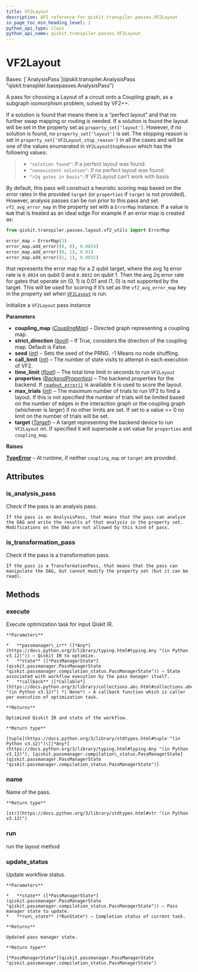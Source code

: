 ```yaml
---
title: VF2Layout
description: API reference for qiskit.transpiler.passes.VF2Layout
in_page_toc_min_heading_level: 1
python_api_type: class
python_api_name: qiskit.transpiler.passes.VF2Layout
---
```


# VF2Layout

<Class id="qiskit.transpiler.passes.VF2Layout" github="https://github.com/qiskit/qiskit/tree/stable/0.45/qiskit/transpiler/passes/layout/vf2_layout.py" signature="qiskit.transpiler.passes.VF2Layout(*args, **kwargs)">
  Bases: [`AnalysisPass`](qiskit.transpiler.AnalysisPass "qiskit.transpiler.basepasses.AnalysisPass")

  A pass for choosing a Layout of a circuit onto a Coupling graph, as a subgraph isomorphism problem, solved by VF2++.

  If a solution is found that means there is a “perfect layout” and that no further swap mapping or routing is needed. If a solution is found the layout will be set in the property set as `property_set['layout']`. However, if no solution is found, no `property_set['layout']` is set. The stopping reason is set in `property_set['VF2Layout_stop_reason']` in all the cases and will be one of the values enumerated in `VF2LayoutStopReason` which has the following values:

  > *   `"solution found"`: If a perfect layout was found.
  > *   `"nonexistent solution"`: If no perfect layout was found.
  > *   `">2q gates in basis"`: If VF2Layout can’t work with basis

  By default, this pass will construct a heuristic scoring map based on the error rates in the provided `target` (or `properties` if `target` is not provided). However, analysis passes can be run prior to this pass and set `vf2_avg_error_map` in the property set with a `ErrorMap` instance. If a value is `NaN` that is treated as an ideal edge For example if an error map is created as:

  ```python
  from qiskit.transpiler.passes.layout.vf2_utils import ErrorMap

  error_map = ErrorMap(3)
  error_map.add_error((0, 0), 0.0024)
  error_map.add_error((0, 1), 0.01)
  error_map.add_error((1, 1), 0.0032)
  ```

  that represents the error map for a 2 qubit target, where the avg 1q error rate is `0.0024` on qubit 0 and `0.0032` on qubit 1. Then the avg 2q error rate for gates that operate on (0, 1) is 0.01 and (1, 0) is not supported by the target. This will be used for scoring if it’s set as the `vf2_avg_error_map` key in the property set when [`VF2Layout`](#qiskit.transpiler.passes.VF2Layout "qiskit.transpiler.passes.VF2Layout") is run.

  Initialize a `VF2Layout` pass instance

  **Parameters**

  *   **coupling\_map** ([*CouplingMap*](qiskit.transpiler.CouplingMap "qiskit.transpiler.CouplingMap")) – Directed graph representing a coupling map.
  *   **strict\_direction** ([*bool*](https://docs.python.org/3/library/functions.html#bool "(in Python v3.12)")) – If True, considers the direction of the coupling map. Default is False.
  *   **seed** ([*int*](https://docs.python.org/3/library/functions.html#int "(in Python v3.12)")) – Sets the seed of the PRNG. -1 Means no node shuffling.
  *   **call\_limit** ([*int*](https://docs.python.org/3/library/functions.html#int "(in Python v3.12)")) – The number of state visits to attempt in each execution of VF2.
  *   **time\_limit** ([*float*](https://docs.python.org/3/library/functions.html#float "(in Python v3.12)")) – The total time limit in seconds to run `VF2Layout`
  *   **properties** ([*BackendProperties*](qiskit.providers.models.BackendProperties "qiskit.providers.models.BackendProperties")) – The backend properties for the backend. If [`readout_error()`](qiskit.providers.models.BackendProperties#readout_error "qiskit.providers.models.BackendProperties.readout_error") is available it is used to score the layout.
  *   **max\_trials** ([*int*](https://docs.python.org/3/library/functions.html#int "(in Python v3.12)")) – The maximum number of trials to run VF2 to find a layout. If this is not specified the number of trials will be limited based on the number of edges in the interaction graph or the coupling graph (whichever is larger) if no other limits are set. If set to a value \<= 0 no limit on the number of trials will be set.
  *   **target** ([*Target*](qiskit.transpiler.Target "qiskit.transpiler.Target")) – A target representing the backend device to run `VF2Layout` on. If specified it will supersede a set value for `properties` and `coupling_map`.

  **Raises**

  [**TypeError**](https://docs.python.org/3/library/exceptions.html#TypeError "(in Python v3.12)") – At runtime, if neither `coupling_map` or `target` are provided.

  ## Attributes

  ### is\_analysis\_pass

  <Attribute id="qiskit.transpiler.passes.VF2Layout.is_analysis_pass" name="is_analysis_pass">
    Check if the pass is an analysis pass.

    If the pass is an AnalysisPass, that means that the pass can analyze the DAG and write the results of that analysis in the property set. Modifications on the DAG are not allowed by this kind of pass.
  </Attribute>

  ### is\_transformation\_pass

  <Attribute id="qiskit.transpiler.passes.VF2Layout.is_transformation_pass" name="is_transformation_pass">
    Check if the pass is a transformation pass.

    If the pass is a TransformationPass, that means that the pass can manipulate the DAG, but cannot modify the property set (but it can be read).
  </Attribute>

  ## Methods

  ### execute

  <Function id="qiskit.transpiler.passes.VF2Layout.execute" name="execute" signature="execute(passmanager_ir, state, callback=None)">
    Execute optimization task for input Qiskit IR.

    **Parameters**

    *   **passmanager\_ir** ([*Any*](https://docs.python.org/3/library/typing.html#typing.Any "(in Python v3.12)")) – Qiskit IR to optimize.
    *   **state** ([*PassManagerState*](qiskit.passmanager.PassManagerState "qiskit.passmanager.compilation_status.PassManagerState")) – State associated with workflow execution by the pass manager itself.
    *   **callback** ([*Callable*](https://docs.python.org/3/library/collections.abc.html#collections.abc.Callable "(in Python v3.12)") *| None*) – A callback function which is caller per execution of optimization task.

    **Returns**

    Optimized Qiskit IR and state of the workflow.

    **Return type**

    [tuple](https://docs.python.org/3/library/stdtypes.html#tuple "(in Python v3.12)")\[[*Any*](https://docs.python.org/3/library/typing.html#typing.Any "(in Python v3.12)"), [qiskit.passmanager.compilation\_status.PassManagerState](qiskit.passmanager.PassManagerState "qiskit.passmanager.compilation_status.PassManagerState")]
  </Function>

  ### name

  <Function id="qiskit.transpiler.passes.VF2Layout.name" name="name" signature="name()">
    Name of the pass.

    **Return type**

    [str](https://docs.python.org/3/library/stdtypes.html#str "(in Python v3.12)")
  </Function>

  ### run

  <Function id="qiskit.transpiler.passes.VF2Layout.run" name="run" signature="run(dag)">
    run the layout method
  </Function>

  ### update\_status

  <Function id="qiskit.transpiler.passes.VF2Layout.update_status" name="update_status" signature="update_status(state, run_state)">
    Update workflow status.

    **Parameters**

    *   **state** ([*PassManagerState*](qiskit.passmanager.PassManagerState "qiskit.passmanager.compilation_status.PassManagerState")) – Pass manager state to update.
    *   **run\_state** (*RunState*) – Completion status of current task.

    **Returns**

    Updated pass manager state.

    **Return type**

    [*PassManagerState*](qiskit.passmanager.PassManagerState "qiskit.passmanager.compilation_status.PassManagerState")
  </Function>
</Class>

